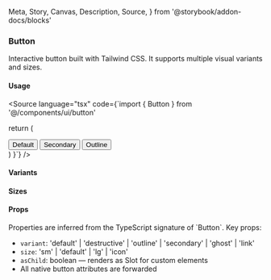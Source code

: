   Meta,
  Story,
  Canvas,
  Description,
  Source,
} from '@storybook/addon-docs/blocks'

<Meta of={ButtonStories} />

### Button

Interactive button built with Tailwind CSS. It supports multiple visual variants and sizes.

#### Usage

<Source
  language="tsx"
  code={`import { Button } from '@/components/ui/button'

  return (
    <div className="flex gap-3">
      <Button>Default</Button>
      <Button variant="secondary">Secondary</Button>
      <Button variant="outline">Outline</Button>
    </div>
  )
}`}
/>

#### Variants

<Canvas>
  <Story of={ButtonStories.Variants} />
</Canvas>

#### Sizes

<Canvas>
  <Story of={ButtonStories.Sizes} />
</Canvas>

#### Props

<Description>
Properties are inferred from the TypeScript signature of `Button`. Key props:

- `variant`: 'default' | 'destructive' | 'outline' | 'secondary' | 'ghost' | 'link'
- `size`: 'sm' | 'default' | 'lg' | 'icon'
- `asChild`: boolean — renders as Slot for custom elements
- All native button attributes are forwarded
  </Description>
